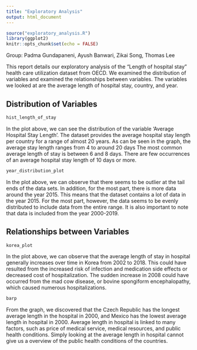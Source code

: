 ```yaml
---
title: "Exploratory Analysis"
output: html_document
---
```


```r
source("exploratory_analysis.R")
library(ggplot2)
knitr::opts_chunk$set(echo = FALSE)
```

Group: Padma Gundapaneni, Ayush Banwari, Zikai Song, Thomas Lee

This report details our exploratory analysis of the "Length of hospital stay" health care utilization dataset from OECD. We examined the distribution of variables and examined the relationships between variables. The variables we looked at are the average length of hospital stay, country, and year.

## Distribution of Variables
```r
hist_length_of_stay
```

In the plot above, we can see the distribution of the variable 'Average Hospital Stay Length'. The dataset provides the average hospital stay length per country for a range of almost 20 years. As can be seen in the graph, the average stay length ranges from  4 to around 20 days The most common average length of stay is between 6 and 8 days. There are  few occurrences of an average hospital stay length of 10 days or more.

```r
year_distribution_plot
```

In the plot above, we can observe that there seems to be outlier at the tail ends of the data sets. In addition, for the most part, there is more data around the year 2015. This means that the dataset contains a lot of data in the year 2015. For the most part, however, the data seems to be evenly distributed to include data from the entire range. It is also important to note that data is included from the year 2000-2019.

## Relationships between Variables
```r
korea_plot
```

In the plot above, we can observe that the average length of stay in hospital generally increases over time in Korea from 2002 to 2018. This could have resulted from the increased risk of infection and medication side effects or decreased cost of hospitalization. The sudden increase in 2008 could have occurred from the mad cow disease, or bovine spongiform encephalopathy, which caused numerous hospitalizations.

```r
barp
```

From the graph, we discovered that the Czech Republic has the longest average length in the hospital in 2000, and Mexico has the lowest average length in hospital in 2000. Average length in hospital is linked to many factors, such as price of medical service, medical resources, and public health conditions. Simply looking at the average length in hospital cannot give us a overview of the public health conditions of the countries.
